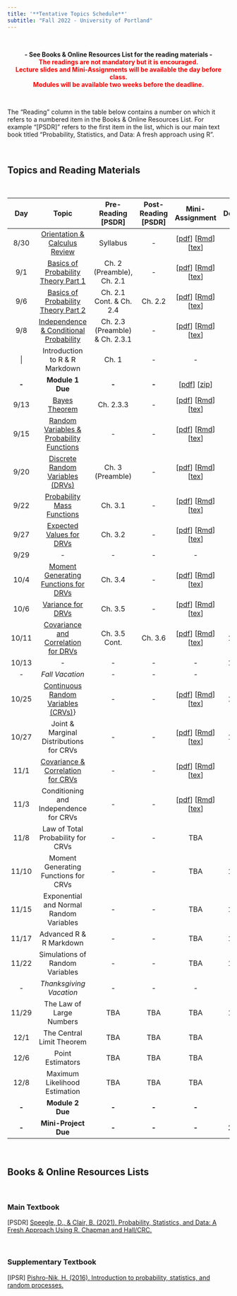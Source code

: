 ---
title: '**Tentative Topics Schedule**'
subtitle: "Fall 2022 - University of Portland"
---

<br>

<center>**- See Books & Online Resources List for the reading materials -**</center>
<center><span style="color:red">**The readings are not mandatory but it is encouraged.**</span></center>
<center><span style="color:red">**Lecture slides and Mini-Assignments will be available the day before class.**</span></center>
<center><span style="color:red">**Modules will be available two weeks before the deadline.**</span></center>

<br>

The "Reading" column in the table below contains a number on which it refers to a numbered item in the Books & Online Resources List. For example "[PSDR]" refers to the first item in the list, which is our main text book titled "Probability, Statistics, and Data: A fresh approach using R". 

<br>

## **Topics and Reading Materials**

<br>

| **Day** |                 **Topic**                 |      **Pre-Reading [PSDR]**     | **Post-Reading [PSDR]** | **Mini-Assignment** | **Deadline** |
|:-------:|:-----------------------------------------:|:-------------------------------:|:-----------------------:|:-------------------:|:------------:|
|   8/30  |       [Orientation \& Calculus Review](topics/20220830/orientation-and-calculus-review.html)      |             Syllabus            |            -            |         [[pdf](topics/20220830/ma-mth461a-20220830.pdf){target="_blank"}] [[Rmd](topics/20220830/ma-mth461a-20220830.Rmd){target="_blank"}] [[tex](topics/20220830/ma-mth461a-20220830.tex){target="_blank"}]         |     8/31     |
|   9/1   |    [Basics of Probability Theory Part 1](topics/20220901/basics-of-probability-theory-part-1.html)    |    Ch. 2 (Preamble), Ch. 2.1    |            -            |         [[pdf](topics/20220901/ma-mth461a-20220901.pdf){target="_blank"}] [[Rmd](topics/20220901/ma-mth461a-20220901.Rmd){target="_blank"}] [[tex](topics/20220901/ma-mth461a-20220901.tex){target="_blank"}]         |      9/1     |
|   9/6   |    [Basics of Probability Theory Part 2](topics/20220906/basics-of-probability-theory-part-2.html)    |     Ch. 2.1 Cont. \& Ch. 2.4    |         Ch. 2.2         |         [[pdf](topics/20220906/ma-mth461a-20220906.pdf){target="_blank"}] [[Rmd](topics/20220906/ma-mth461a-20220906.Rmd){target="_blank"}] [[tex](topics/20220906/ma-mth461a-20220906.tex){target="_blank"}]         |      9/6     |
|   9/8   |  [Independence \& Conditional Probability](topics/20220908/independence-and-conditional-probability.html)  | Ch. 2.3 (Preamble) \& Ch. 2.3.1 |            -            |         [[pdf](topics/20220908/ma-mth461a-20220908.pdf){target="_blank"}] [[Rmd](topics/20220908/ma-mth461a-20220908.Rmd){target="_blank"}] [[tex](topics/20220908/ma-mth461a-20220908.tex){target="_blank"}]         |      9/8     |
|    \|    |      Introduction to R \& R Markdown      |    Ch. 1                        |            -            |          -          |       -       |
|  **-**  |              **Module 1 Due**             |              **-**              |          **-**          |        [[pdf](modules/module-1/module-1-mth461-fall2022.pdf){target="_blank"}] [[zip](modules/module-1/module-1-mth461-fall2022.zip){target="_blank"}]        |    **9/13**   |
|   9/13  |               [Bayes Theorem](topics/20220913/bayes-theorem.html)               |            Ch. 2.3.3            |            -            |         [[pdf](topics/20220913/ma-mth461a-20220913.pdf){target="_blank"}] [[Rmd](topics/20220913/ma-mth461a-20220913.Rmd){target="_blank"}] [[tex](topics/20220913/ma-mth461a-20220913.tex){target="_blank"}]         |     9/13     |
|   9/15  | [Random Variables \& Probability Functions](topics/20220915/random-variables-and-probability-functions.html) |                -                |            -            |         [[pdf](topics/20220915/ma-mth461a-20220915.pdf){target="_blank"}] [[Rmd](topics/20220915/ma-mth461a-20220915.Rmd){target="_blank"}] [[tex](topics/20220915/ma-mth461a-20220915.tex){target="_blank"}]         |     9/15     |
|   9/20  |      [Discrete Random Variables (DRVs)](topics/20220920/discrete-random-variables.html)     |         Ch. 3 (Preamble)        |            -            |         [[pdf](topics/20220920/ma-mth461a-20220920.pdf){target="_blank"}] [[Rmd](topics/20220920/ma-mth461a-20220920.Rmd){target="_blank"}] [[tex](topics/20220920/ma-mth461a-20220920.tex){target="_blank"}]         |     9/20     |
|   9/22  |         [Probability Mass Functions](topics/20220922/probability-mass-functions.html)        |             Ch. 3.1             |            -            |         [[pdf](topics/20220922/ma-mth461a-20220922.pdf){target="_blank"}] [[Rmd](topics/20220922/ma-mth461a-20220922.Rmd){target="_blank"}] [[tex](topics/20220922/ma-mth461a-20220922.tex){target="_blank"}]         |     9/22     |
|   9/27  |          [Expected Values for DRVs](topics/20220927/expected-values-for-drvs.html)         |             Ch. 3.2             |            -            |         [[pdf](topics/20220927/ma-mth461a-20220927.pdf){target="_blank"}] [[Rmd](topics/20220927/ma-mth461a-20220927.Rmd){target="_blank"}] [[tex](topics/20220927/ma-mth461a-20220927.tex){target="_blank"}]         |     9/27     |
|   9/29  |        -        |             -             |            -            |         -         |     9/29     |
|   10/4  |         [Moment Generating Functions for DRVs](topics/20221004/moment-generating-functions-for-drvs.html)            |             Ch. 3.4             |            -            |         [[pdf](topics/20221004/ma-mth461a-20221004.pdf){target="_blank"}] [[Rmd](topics/20221004/ma-mth461a-20221004.Rmd){target="_blank"}] [[tex](topics/20221004/ma-mth461a-20221004.tex){target="_blank"}]         |     10/4     |
|   10/6  |     [Variance for DRVs](topics/20221006/variance-for-drvs.html)    |          Ch. 3.5          |            -            |         [[pdf](topics/20221006/ma-mth461a-20221006.pdf){target="_blank"}] [[Rmd](topics/20221006/ma-mth461a-20221006.Rmd){target="_blank"}] [[tex](topics/20221006/ma-mth461a-20221006.tex){target="_blank"}]         |     10/6     |
|  10/11  |         [Covariance and Correlation for DRVs](topics/20221011/covariance-and-correlation-for-drvs.html)         |            Ch. 3.5 Cont.            |            Ch. 3.6            |         [[pdf](topics/20221011/ma-mth461a-20221011.pdf){target="_blank"}] [[Rmd](topics/20221011/ma-mth461a-20221011.Rmd){target="_blank"}] [[tex](topics/20221011/ma-mth461a-20221011.tex){target="_blank"}]         |     10/11    |
|  10/13  |        -         |             -            |         -         |         -         |     10/13    |
|   _-_   |              _Fall Vacation_              |               _-_               |           _-_           |         _-_         |      _-_     |
|  10/25  |                   [Continuous Random Variables (CRVs)](notes/continuous-random-variables-for-crvs.pdf){target="_blank"}}                 |                -                |            -            |          [[pdf](topics/20221025/ma-mth461a-20221025.pdf){target="_blank"}] [[Rmd](topics/20221025/ma-mth461a-20221025.Rmd){target="_blank"}] [[tex](topics/20221025/ma-mth461a-20221025.tex){target="_blank"}]          |       10/25      |
|  10/27  |     Joint \& Marginal Distributions for CRVs    |               -               |           -           |         [[pdf](topics/20221027/ma-mth461a-20221027.pdf){target="_blank"}] [[Rmd](topics/20221027/ma-mth461a-20221027.Rmd){target="_blank"}] [[tex](topics/20221027/ma-mth461a-20221027.tex){target="_blank"}]         |     10/27    |
|   11/1  |       [Covariance \& Correlation for CRVs](notes/covariance-and-correlation-for-crvs.pdf){target="_blank"}       |               -               |           -           |         [[pdf](topics/20221101/ma-mth461a-20221101.pdf){target="_blank"}] [[Rmd](topics/20221101/ma-mth461a-20221101.Rmd){target="_blank"}] [[tex](topics/20221101/ma-mth461a-20221101.tex){target="_blank"}]         |     11/1     |
|   11/3  |   Conditioning and Independence for CRVs    |               -               |           -           |         [[pdf](topics/20221103/ma-mth461a-20221103.pdf){target="_blank"}] [[Rmd](topics/20221103/ma-mth461a-20221103.Rmd){target="_blank"}] [[tex](topics/20221103/ma-mth461a-20221103.tex){target="_blank"}]         |     11/3     |
|   11/8  |  Law of Total Probability for CRVs   |               -               |           -           |         TBA         |     11/8     |
|  11/10  |     Moment Generating Functions for CRVs    |               -               |           -           |         TBA         |     11/10    |
|  11/15  |        Exponential and Normal Random Variables       |               -               |           -           |         TBA         |     11/15    |
|  11/17  |          Advanced R \& R Markdown          |               -               |           -           |         TBA         |     11/17    |
|  11/22  |            Simulations of Random Variables           |               -               |           -           |         TBA         |     11/22    |
|   _-_   |          _Thanksgiving Vacation_          |               _-_               |           _-_           |         _-_         |      _-_     |
|  11/29  |          The Law of Large Numbers         |               TBA               |           TBA           |         TBA         |     11/29    |
|   12/1  |         The Central Limit Theorem         |               TBA               |           TBA           |         TBA         |     12/1     |
|   12/6  |              Point Estimators             |               TBA               |           TBA           |         TBA         |     12/6     |
|   12/8  |       Maximum Likelihood Estimation       |               TBA               |           TBA           |         TBA         |     12/8     |
|  **-**  |              **Module 2 Due**             |              **-**              |          **-**          |        **-**        |   **12/9**   |
|  **-**  |           **Mini-Project Due**          |              **-**              |          **-**          |        **-**        |   **12/15**  |

<br>

## **Books & Online Resources Lists**

<br>

### Main Textbook

[PSDR]   [Speegle, D., & Clair, B. (2021). Probability, Statistics, and Data: A Fresh Approach Using R. Chapman and Hall/CRC.](https://mathstat.slu.edu/~speegle/_book/){target="_blank"}

<br>

### Supplementary Textbook

[IPSR]   [Pishro-Nik, H. (2016). Introduction to probability, statistics, and random processes.](https://www.probabilitycourse.com/){target="_blank"}

<br>